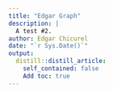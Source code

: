 ```yaml
---
title: "Edgar Graph"
description: |
  A test #2.
author: Edgar Chicurel
date: "`r Sys.Date()`"
output:
  distill::distill_article:
    self_contained: false
    Add toc: true
---
```






